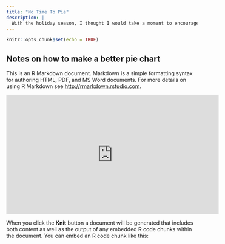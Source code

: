 ```yaml
---
title: "No Time To Pie"
description: |
  With the holiday season, I thought I would take a moment to encourage healthy eating and graph choice.
---
```


```r
knitr::opts_chunk$set(echo = TRUE)
```

## Notes on how to make a better pie chart

This is an R Markdown document. Markdown is a simple formatting syntax for authoring HTML, PDF, and MS Word documents. For more details on using R Markdown see <http://rmarkdown.rstudio.com>.

<iframe width="560" height="315" src="https://speakerdeck.com/cherdarchuk/data-looks-better-naked-pie-chart-edition" frameborder="0" allowfullscreen></iframe>

When you click the **Knit** button a document will be generated that includes both content as well as the output of any embedded R code chunks within the document. You can embed an R code chunk like this:
